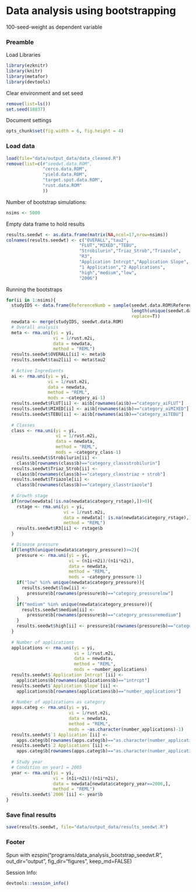 # Data analysis using bootstrapping

100-seed-weight as dependent variable

### Preamble

Load Libraries

```r
library(ezknitr)
library(knitr)
library(metafor)
library(devtools)
```

Clear environment and set seed

```r
remove(list=ls())
set.seed(18837)
```

Document settings

```r
opts_chunk$set(fig.width = 6, fig.height = 4)
```

### Load data

```r
load(file="data/output_data/data_cleaned.R")
remove(list=c(#"seedwt.data.ROM",
              "cerco.data.ROM",
              "yield.data.ROM",
              "target.spot.data.ROM",
              "rust.data.ROM"
              ))
```

Number of bootstrap simulations: 

```r
nsims <- 5000
```

Empty data frame to hold results

```r
results.seedwt <- as.data.frame(matrix(NA,ncol=17,nrow=nsims))
colnames(results.seedwt) <- c("OVERALL","tau2",
                            "FLUT","MIXED","TEBU",
                            "Strobilurin","Triaz_Strob","Triazole",
                            "R3",
                            "Application Intrcpt","Application Slope",
                            "1 Application","2 Applications",
                            "high","medium","low",
                            "2006")
```

Running the bootstraps

```r
for(ii in 1:nsims){
  studyIDS <- data.frame(ReferenceNumb = sample(seedwt.data.ROM$ReferenceNumb, 
                                                length(unique(seedwt.data.ROM$ReferenceNumb)),
                                                replace=T))
  newdata <- merge(studyIDS, seedwt.data.ROM)
  # Overall analysis
  meta <- rma.uni(yi = yi,
                  vi = 1/rust.m2i,
                  data = newdata,
                  method = "REML")
  results.seedwt$OVERALL[ii] <- meta$b
  results.seedwt$tau2[ii] <- meta$tau2
  
  # Active Ingredients
  ai <- rma.uni(yi = yi,
                vi = 1/rust.m2i,
                data = newdata,
                method = "REML",
                mods = ~category_ai-1)
  results.seedwt$FLUT[ii] <- ai$b[rownames(ai$b)=="category_aiFLUT"]
  results.seedwt$MIXED[ii] <- ai$b[rownames(ai$b)=="category_aiMIXED"]
  results.seedwt$TEBU[ii] <- ai$b[rownames(ai$b)=="category_aiTEBU"]
  
  # Classes
  class <- rma.uni(yi = yi,
                   vi = 1/rust.m2i,
                   data = newdata,
                   method = "REML",
                   mods = ~category_class-1)
  results.seedwt$Strobilurin[ii] <- 
    class$b[rownames(class$b)=="category_classstrobilurin"]
  results.seedwt$Triaz_Strob[ii] <- 
    class$b[rownames(class$b)=="category_classtriaz + strob"]
  results.seedwt$Triazole[ii] <- 
    class$b[rownames(class$b)=="category_classtriazole"]
  
  # Growth stage
  if(nrow(newdata[!is.na(newdata$category_rstage),])>0){
    rstage <- rma.uni(yi = yi,
                      vi = 1/rust.m2i,
                      data = newdata[! is.na(newdata$category_rstage),],
                      method = "REML")
    results.seedwt$R3[ii] <- rstage$b
  }

  # Disease pressure
  if(length(unique(newdata$category_pressure))>=2){
    pressure <- rma.uni(yi = yi,
                        vi = (n1i+n2i)/(n1i*n2i),
                        data = newdata,
                        method = "REML",
                        mods = ~category_pressure-1)
    if("low" %in% unique(newdata$category_pressure)){
      results.seedwt$low[ii] <- 
        pressure$b[rownames(pressure$b)=="category_pressurelow"]
    }
    if("medium" %in% unique(newdata$category_pressure)){
      results.seedwt$medium[ii] <- 
        pressure$b[rownames(pressure$b)=="category_pressuremedium"]
    }
    results.seedwt$high[ii] <- pressure$b[rownames(pressure$b)=="category_pressurehigh"]
  }
  
  # Number of applications
  applications <- rma.uni(yi = yi,
                          vi = 1/rust.m2i,
                          data = newdata,
                          method = "REML",
                          mods = ~number_applications)
  results.seedwt$`Application Intrcpt`[ii] <- 
    applications$b[rownames(applications$b)=="intrcpt"]
  results.seedwt$`Application Slope`[ii] <- 
    applications$b[rownames(applications$b)=="number_applications"]
  
  # Number of applications as category
  apps.categ <- rma.uni(yi = yi,
                        vi = 1/rust.m2i,
                        data = newdata,
                        method = "REML",
                        mods = ~as.character(number_applications)-1)
  results.seedwt$`1 Application`[ii] <- 
    apps.categ$b[rownames(apps.categ$b)=="as.character(number_applications)1"]
  results.seedwt$`2 Applications`[ii] <- 
    apps.categ$b[rownames(apps.categ$b)=="as.character(number_applications)2"]
  
  # Study year
  # Condition on year1 = 2005
  year <- rma.uni(yi = yi,
                  vi = (n1i+n2i)/(n1i*n2i),
                  data = newdata[newdata$category_year==2006,],
                  method = "REML")
  results.seedwt$`2006`[ii] <- year$b
}
```

### Save final results

```r
save(results.seedwt, file="data/output_data/results_seedwt.R")
```

### Footer

Spun with ezspin("programs/data_analysis_bootstrap_seedwt.R", out_dir="output", fig_dir="figures", keep_md=FALSE)

Session Info:

```r
devtools::session_info()
```

